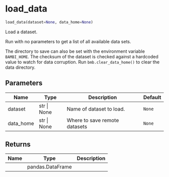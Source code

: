 # load_data { #bambi.load_data }

```python
load_data(dataset=None, data_home=None)
```

Load a dataset.

Run with no parameters to get a list of all available data sets.

The directory to save can also be set with the environment variable `BAMBI_HOME`.
The checksum of the dataset is checked against a hardcoded value to watch for data corruption.
Run `bmb.clear_data_home()` to clear the data directory.

## Parameters {.doc-section .doc-section-parameters}

| Name      | Type        | Description                   | Default   |
|-----------|-------------|-------------------------------|-----------|
| dataset   | str \| None | Name of dataset to load.      | `None`    |
| data_home | str \| None | Where to save remote datasets | `None`    |

## Returns {.doc-section .doc-section-returns}

| Name   | Type             | Description   |
|--------|------------------|---------------|
|        | pandas.DataFrame |               |